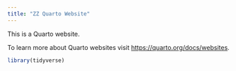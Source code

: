```yaml
---
title: "ZZ Quarto Website"
---
```


This is a Quarto website.

To learn more about Quarto websites visit <https://quarto.org/docs/websites>.

```r
library(tidyverse)
```
